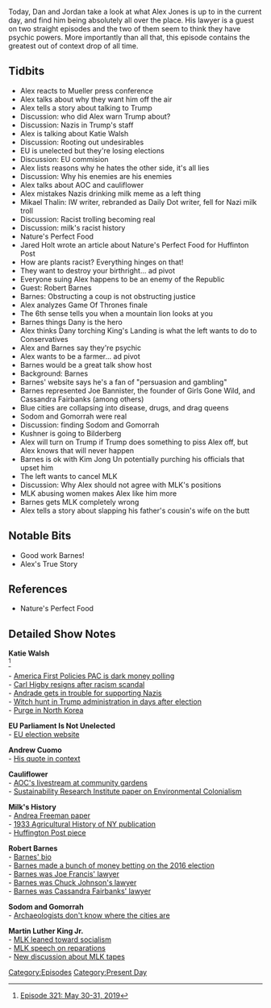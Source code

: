 {{Episode
    | title             = May 30-31, 2019
    | caption           = [https://knowledgefight.libsyn.com/knowledge-fight-may-30-31-2019 Listen to this episode on Libsyn]
    | episodeNumber     = 304
    | length            = 01:39:19
    | airDate           = June 3, 2019
    | coverageStartDate = May 30, 2019
    | coverageEndDate   = May 31, 2019
    | episodeType       = [[:Category:Present Day|Present Day]]
    | appearance        = [[Katie Walsh]], [[Alexandria Ocasio Cortez]], [[Mikael Thalin]], [[Jared Holt]], [[Robert Barnes]], [[Joe Bannister]], [[Cassandra Fairbanks]], [[Jared Kushner]], [[Kim Jong Un]], [[Martin Luther King Jr]]
    | oocDrop           = I just inhaled 2 donuts. Stop it! Even though I appreciate it
    | previousEpisode   = [[303: January 29-31, 2013]]
    | nextEpisode       = [[305: February 1, 2013]]
}}

{{Stub}}

Today, Dan and Jordan take a look at what Alex Jones is up to in the current day, and find him being absolutely all over the place. His lawyer is a guest on two straight episodes and the two of them seem to think they have psychic powers. More importantly than all that, this episode contains the greatest out of context drop of all time.

==Tidbits==

*Alex reacts to Mueller press conference
*Alex talks about why they want him off the air
*Alex tells a story about talking to Trump
*Discussion: who did Alex warn Trump about?
*Discussion: Nazis in Trump's staff
*Alex is talking about Katie Walsh
*Discussion: Rooting out undesirables
*EU is unelected but they're losing elections
*Discussion: EU commision
*Alex lists reasons why he hates the other side, it's all lies
*Discussion: Why his enemies are his enemies
*Alex talks about AOC and cauliflower
*Alex mistakes Nazis drinking milk meme as a left thing
*Mikael Thalin: IW writer, rebranded as Daily Dot writer, fell for Nazi milk troll
*Discussion: Racist trolling becoming real
*Discussion: milk's racist history
*Nature's Perfect Food
*Jared Holt wrote an article about Nature's Perfect Food for Huffinton Post
*How are plants racist? Everything hinges on that!
*They want to destroy your birthright... ad pivot
*Everyone suing Alex happens to be an enemy of the Republic
*Guest: Robert Barnes
*Barnes: Obstructing a coup is not obstructing justice
*Alex analyzes Game Of Thrones finale
*The 6th sense tells you when a mountain lion looks at you
*Barnes things Dany is the hero
*Alex thinks Dany torching King's Landing is what the left wants to do to Conservatives
*Alex and Barnes say they're psychic
*Alex wants to be a farmer... ad pivot
*Barnes would be a great talk show host
*Background: Barnes
*Barnes' website says he's a fan of "persuasion and gambling"
*Barnes represented Joe Bannister, the founder of Girls Gone Wild, and Cassandra Fairbanks (among others)
*Blue cities are collapsing into disease, drugs, and drag queens
*Sodom and Gomorrah were real
*Discussion: finding Sodom and Gomorrah
*Kushner is going to Bilderberg
*Alex will turn on Trump if Trump does something to piss Alex off, but Alex knows that will never happen
*Barnes is ok with Kim Jong Un potentially purching his officials that upset him
*The left wants to cancel MLK
*Discussion: Why Alex should not agree with MLK's positions
*MLK abusing women makes Alex like him more
*Barnes gets MLK completely wrong
*Alex tells a story about slapping his father's cousin's wife on the butt

==Notable Bits==

*Good work Barnes!
*Alex's True Story

==References==

*Nature's Perfect Food

==Detailed Show Notes==

'''Katie Walsh'''<br /><ref>[https://knowledgefight.com/research/2019/6/2/episode-321-may-30-31-2019 Episode 321: May 30-31, 2019]</ref>

- [https://www.cnbc.com/2018/03/01/america-first-policies-dark-money-polling-for-trump.html America First Policies PAC is dark money polling]<br />

- [https://edition.cnn.com/2018/01/18/politics/kfile-carl-higbie-on-the-radio/index.html Carl Higby resigns after racism scandal]<br />

- [https://www.mediaite.com/online/watch-policy-advisor-for-trump-tied-america-first-group-praises-nazis/ Andrade gets in trouble for supporting Nazis]<br />

- [https://www.thedailybeast.com/the-far-rights-witch-hunt-inside-the-trump-white-house Witch hunt in Trump administration in days after election]<br />

- [https://www.reuters.com/article/us-northkorea-usa-purge/north-koreas-kim-jong-un-carrying-out-purge-after-hanoi-summit-collapse-chosun-ilbo-idUSKCN1T02PD Purge in North Korea]

'''EU Parliament Is Not Unelected'''<br />

- [http://www.europarl.europa.eu/at-your-service/en/be-heard/elections EU election website]

'''Andrew Cuomo'''<br />

- [https://www.cnn.com/2018/08/15/politics/andrew-cuomo-america-was-never-that-great/index.html His quote in context]

'''Cauliflower'''<br />

- [https://news.grabien.com/story-aoc-growing-cauliflower-colonial-approach-vegetables AOC's livestream at community gardens]<br />

- [https://www.see.leeds.ac.uk/fileadmin/Documents/research/sri/workingpapers/SRIPs-20_01.pdf Sustainability Research Institute paper on Environmental Colonialism]

'''Milk's History'''<br />

- [https://www.law.uci.edu/lawreview/vol3/no4/Freeman.pdf Andrea Freeman paper]<br />

- [https://babel.hathitrust.org/cgi/pt?id=mdp.39015067166531;view=1up;seq=504 1933 Agricultural History of NY publication]<br />

- [https://www.huffpost.com/entry/milk-white-supremacy-racism_n_5bffad35e4b0864f4f6a3e28 Huffington Post piece]

'''Robert Barnes'''<br />

- [https://www.robertbarnesknows.com/about-robert-barnes Barnes' bio]<br />

- [https://www.thetimes.co.uk/article/lawyer-cashed-in-on-underestimated-trump-kcnh9xqqr Barnes made a bunch of money betting on the 2016 election]<br />

- [https://taxprof.typepad.com/taxprof_blog/2009/01/tax-lawyers-gone-wild-.html Barnes was Joe Francis' lawyer]<br />

- [https://www.wired.com/story/chuck-johnson-twitter-free-speech-lawsuit/ Barnes was Chuck Johnson's lawyer]<br />

- [https://lawandcrime.com/lawsuit/federal-judge-tosses-defamation-lawsuit-of-pro-trump-writer-who-trolled-the-web/ Barnes was Cassandra Fairbanks' lawyer]

'''Sodom and Gomorrah'''<br />

- [https://www.biblicalarchaeology.org/daily/biblical-sites-places/biblical-archaeology-sites/arguments-against-locating-sodom-at-tall-el-hammam/ Archaeologists don't know where the cities are]

'''Martin Luther King Jr.'''<br />

- [http://inthesetimes.com/article/20839/martin-luther-king-jr-day-socialism-capitalism MLK leaned toward socialism]<br />

- [https://www.theatlantic.com/business/archive/2014/06/martin-luther-king-makes-the-case-for-reparations/372696/ MLK speech on reparations]<br />

- [https://www.businessinsider.com/claim-martin-luther-king-watched-rape-passed-by-media-author-says-scared-2019-5 New discussion about MLK tapes]

[[Category:Episodes]]
[[Category:Present Day]]
